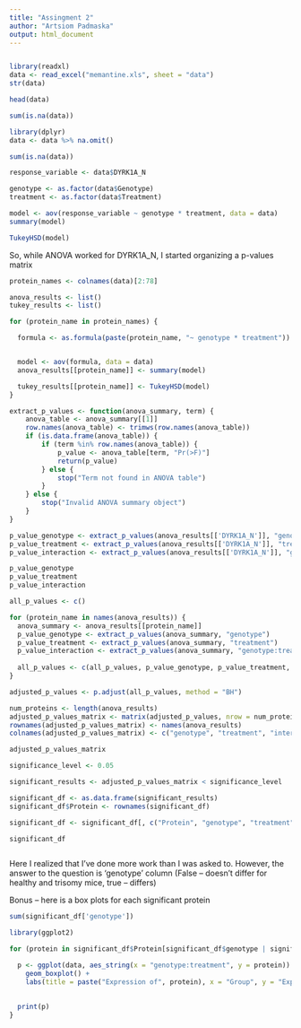 ```yaml
---
title: "Assingment 2"
author: "Artsiom Padmaska"
output: html_document
---
```


```r
```

```r
library(readxl)
data <- read_excel("memantine.xls", sheet = "data")
str(data)
```

```r
head(data)
```

```r
sum(is.na(data))
```

```r
library(dplyr)
data <- data %>% na.omit()
```

```r
sum(is.na(data))
```

```r
response_variable <- data$DYRK1A_N

genotype <- as.factor(data$Genotype)
treatment <- as.factor(data$Treatment)

model <- aov(response_variable ~ genotype * treatment, data = data)
summary(model)
```

```r
TukeyHSD(model)

```
So, while ANOVA worked for DYRK1A_N, I started organizing a p-values matrix 
```r
protein_names <- colnames(data)[2:78]

anova_results <- list()
tukey_results <- list()

for (protein_name in protein_names) {

  formula <- as.formula(paste(protein_name, "~ genotype * treatment"))


  model <- aov(formula, data = data)
  anova_results[[protein_name]] <- summary(model)

  tukey_results[[protein_name]] <- TukeyHSD(model)
}
```

```r
extract_p_values <- function(anova_summary, term) {
    anova_table <- anova_summary[[1]]
    row.names(anova_table) <- trimws(row.names(anova_table))
    if (is.data.frame(anova_table)) {
        if (term %in% row.names(anova_table)) {
            p_value <- anova_table[term, "Pr(>F)"]
            return(p_value)
        } else {
            stop("Term not found in ANOVA table")
        }
    } else {
        stop("Invalid ANOVA summary object")
    }
}

p_value_genotype <- extract_p_values(anova_results[['DYRK1A_N']], "genotype")
p_value_treatment <- extract_p_values(anova_results[['DYRK1A_N']], "treatment")
p_value_interaction <- extract_p_values(anova_results[['DYRK1A_N']], "genotype:treatment")

p_value_genotype
p_value_treatment
p_value_interaction
```
```r
all_p_values <- c()

for (protein_name in names(anova_results)) {
  anova_summary <- anova_results[[protein_name]]
  p_value_genotype <- extract_p_values(anova_summary, "genotype")
  p_value_treatment <- extract_p_values(anova_summary, "treatment")
  p_value_interaction <- extract_p_values(anova_summary, "genotype:treatment")
  
  all_p_values <- c(all_p_values, p_value_genotype, p_value_treatment, p_value_interaction)
}

adjusted_p_values <- p.adjust(all_p_values, method = "BH")

num_proteins <- length(anova_results)
adjusted_p_values_matrix <- matrix(adjusted_p_values, nrow = num_proteins, byrow = TRUE)
rownames(adjusted_p_values_matrix) <- names(anova_results)
colnames(adjusted_p_values_matrix) <- c("genotype", "treatment", "interaction")

adjusted_p_values_matrix
```

```r


significance_level <- 0.05

significant_results <- adjusted_p_values_matrix < significance_level

significant_df <- as.data.frame(significant_results)
significant_df$Protein <- rownames(significant_df)

significant_df <- significant_df[, c("Protein", "genotype", "treatment", "interaction")]

significant_df



```
Here I realized that I've done more work than I was asked to. However, the answer to the question is 'genotype' column (False -- doesn't differ for healthy and trisomy mice, true -- differs)

Bonus -- here is a box plots for each significant protein

```r
sum(significant_df['genotype'])

```

```r
library(ggplot2)

for (protein in significant_df$Protein[significant_df$genotype | significant_df$treatment | significant_df$interaction]) {

  p <- ggplot(data, aes_string(x = "genotype:treatment", y = protein)) +
    geom_boxplot() +
    labs(title = paste("Expression of", protein), x = "Group", y = "Expression Level")
    
  
  print(p)
}

```


